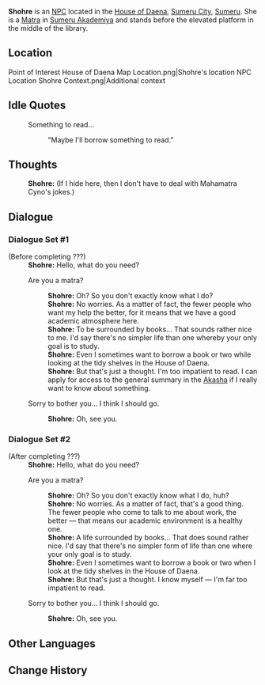 {{Meta
|missing_NPC_profile  = yes
}}
{{Character Infobox
|type             = NPC
|image            = NPC Shohre.png
|region           = Sumeru
|affiliation      = Sumeru Akademiya
|title            = Matra
|voiceEN          = 
|voiceCN          = 
|voiceJP          = 
}}
'''Shohre''' is an [[NPC]] located in the [[House of Daena]], [[Sumeru City]], [[Sumeru]]. She is a [[Matra]] in [[Sumeru Akademiya]] and stands before the elevated platform in the middle of the library.

==Location==
<gallery>
Point of Interest House of Daena Map Location.png|Shohre's location
NPC Location Shohre Context.png|Additional context
</gallery>
<!--
==Profile==
''(To be added.)''

===Personality===
''(To be added.)''

===Appearance===
''(To be added.)''

==Quests and Events==
{{Quests and Events}}
-->
==Idle Quotes==
{{Dialogue start}}
: {{DIcon|Idle}} Something to read...
:: {{A|VO Shohre 01.ogg}} "Maybe I'll borrow something to read."
{{Dialogue end}}

==Thoughts==
{{All Schemes to Know Explanation|name=Shohre}}
:{{A|VO Shohre All Schemes to Know 01.ogg}} '''Shohre:''' (If I hide here, then I don't have to deal with Mahamatra Cyno's jokes.)

==Dialogue==
{{StubDialogue|Check which quest is the trigger for Shohre to change her dialogue}}
===Dialogue Set #1===
{{Dialogue start}}
;(Before completing ???)
:'''Shohre:''' Hello, what do you need?
:{{DIcon}} Are you a matra?
::'''Shohre:''' Oh? So you don't exactly know what I do?
::'''Shohre:''' No worries. As a matter of fact, the fewer people who want my help the better, for it means that we have a good academic atmosphere here.
::'''Shohre:''' To be surrounded by books... That sounds rather nice to me. I'd say there's no simpler life than one whereby your only goal is to study.
::'''Shohre:''' Even I sometimes want to borrow a book or two while looking at the tidy shelves in the House of Daena.
::'''Shohre:''' But that's just a thought. I'm too impatient to read. I can apply for access to the general summary in the [[Akasha System|Akasha]] if I really want to know about something.
:{{DIcon}} Sorry to bother you... I think I should go.
::'''Shohre:''' Oh, see you.
{{Dialogue end}}

===Dialogue Set #2===
{{Dialogue start}}
;(After completing ???)
:'''Shohre:''' Hello, what do you need?
:{{DIcon}} Are you a matra?
::'''Shohre:''' Oh? So you don't exactly know what I do, huh?
::'''Shohre:''' No worries. As a matter of fact, that's a good thing. The fewer people who come to talk to me about work, the better &mdash; that means our academic environment is a healthy one.
::'''Shohre:''' A life surrounded by books... That does sound rather nice. I'd say that there's no simpler form of life than one where your only goal is to study.
::'''Shohre:''' Even I sometimes want to borrow a book or two when I look at the tidy shelves in the House of Daena.
::'''Shohre:''' But that's just a thought. I know myself &mdash; I'm far too impatient to read.
:{{DIcon}} Sorry to bother you... I think I should go.
::'''Shohre:''' Oh, see you.
{{Dialogue end}}
<!--
==Event Dialogue==
===Event Name===
{{Dialogue start}}
:'''{{subst:PAGENAME}}:'''
{{Dialogue end}}

==Trivia==
* 
-->
==Other Languages==
{{Other Languages
|en      = Shohre
|zhs     = 索瑞
|zhs_rm  = Suǒruì
|zht     = 索瑞
|zht_rm  = Suǒruì
|ja      = ショーレ
|ja_rm   = Shoore
|ko      = 쇼레
|ko_rm   = Shore
|es      = Shohre
|fr      = Shohre
|ru      = Шохрэ
|th      = Shohre
|vi      = Shohre
|de      = Shohre
|id      = Shohre
|pt      = Shohre
|tr      = Shohre
|it      = Shohre
}}

==Change History==
{{Change History|3.0}}
<!--
==References==
{{Reflist}}
-->